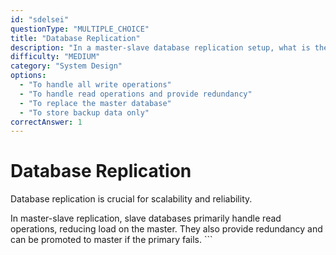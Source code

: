 ```yaml
---
id: "sdelsei"
questionType: "MULTIPLE_CHOICE"
title: "Database Replication"
description: "In a master-slave database replication setup, what is the primary role of slave databases?"
difficulty: "MEDIUM"
category: "System Design"
options:
  - "To handle all write operations"
  - "To handle read operations and provide redundancy"
  - "To replace the master database"
  - "To store backup data only"
correctAnswer: 1
---
```


# Database Replication

Database replication is crucial for scalability and reliability.

In master-slave replication, slave databases primarily handle read operations, reducing load on the master. They also provide redundancy and can be promoted to master if the primary fails.
\`\`\`
